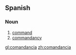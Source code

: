 ==Spanish==

===Noun===
{{es-noun-f}}

# [[command]]
# [[commandancy]]

[[gl:comandancia]]
[[zh:comandancia]]